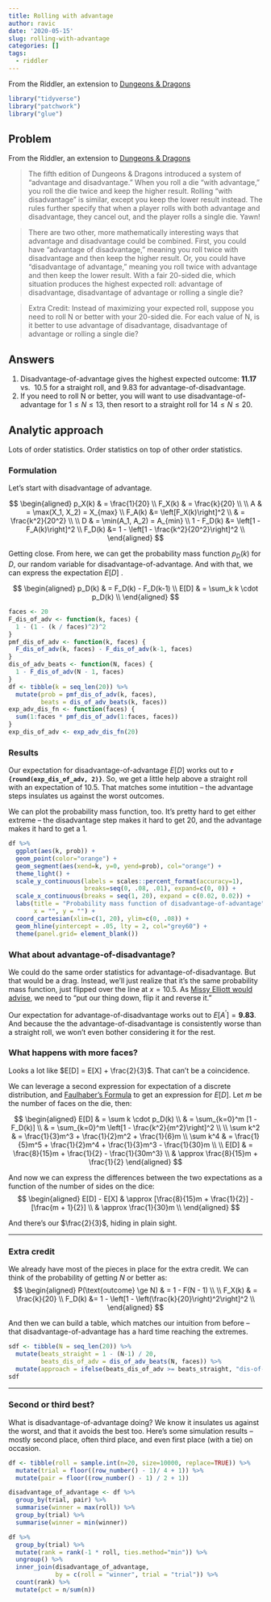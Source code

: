 ```yaml
---
title: Rolling with advantage
author: ravic
date: '2020-05-15'
slug: rolling-with-advantage
categories: []
tags:
  - riddler
---
```


From the Riddler, an extension to [Dungeons & Dragons](https://fivethirtyeight.com/features/can-you-find-the-best-dungeons-dragons-strategy/)

<!--more-->

```r
library("tidyverse")
library("patchwork")
library("glue")
```

## Problem

From the Riddler, an extension to [Dungeons & Dragons](https://fivethirtyeight.com/features/can-you-find-the-best-dungeons-dragons-strategy/)

> The fifth edition of Dungeons & Dragons introduced a system of “advantage and disadvantage.” When you roll a die “with advantage,” you roll the die twice and keep the higher result. Rolling “with disadvantage” is similar, except you keep the lower result instead. The rules further specify that when a player rolls with both advantage and disadvantage, they cancel out, and the player rolls a single die. Yawn!

> There are two other, more mathematically interesting ways that advantage and disadvantage could be combined. First, you could have “advantage of disadvantage,” meaning you roll twice with disadvantage and then keep the higher result. Or, you could have “disadvantage of advantage,” meaning you roll twice with advantage and then keep the lower result. With a fair 20-sided die, which situation produces the highest expected roll: advantage of disadvantage, disadvantage of advantage or rolling a single die?

> Extra Credit: Instead of maximizing your expected roll, suppose you need to roll N or better with your 20-sided die. For each value of N, is it better to use advantage of disadvantage, disadvantage of advantage or rolling a single die?


## Answers
1.  Disadvantage-of-advantage gives the highest expected outcome: **11.17** vs. 
    10.5 for a straight roll, and 9.83 for advantage-of-disadvantage.
2.  If you need to roll N or better, you will want to use disadvantage-of-advantage
    for $1 \le N \le 13$, then resort to a straight roll for $14 \le N \le 20$.

## Analytic approach
Lots of order statistics. Order statistics on top of other order statistics.

### Formulation


Let's start with disadvantage of advantage. 

$$
\begin{aligned}
p_X(k) & = \frac{1}{20} \\
F_X(k) & = \frac{k}{20} \\
\\
A & = \max(X_1, X_2) = X_{max} \\
F_A(k) &= \left[F_X(k)\right]^2 \\
& = \frac{k^2}{20^2} \\
\\
D & = \min(A_1, A_2) = A_{min} \\
1 - F_D(k) &= \left[1 - F_A(k)\right]^2 \\
F_D(k) &= 1 - \left[1 - \frac{k^2}{20^2}\right]^2 \\
\end{aligned}
$$

Getting close. From here, we can get the probability mass function $p_D(k)$ for 
$D$, our random variable for disadvantage-of-advantage. And with that, we can
express the expectation $E[D]$ . 


$$
\begin{aligned}
p_D(k) & = F_D(k) - F_D(k-1) \\
E[D] & = \sum_k k \cdot p_D(k) \\
\end{aligned}
$$

```r
faces <- 20
F_dis_of_adv <- function(k, faces) {
  1 - (1 - (k / faces)^2)^2
}
pmf_dis_of_adv <- function(k, faces) {
  F_dis_of_adv(k, faces) - F_dis_of_adv(k-1, faces) 
}
dis_of_adv_beats <- function(N, faces) {
  1 - F_dis_of_adv(N - 1, faces)
}
df <- tibble(k = seq_len(20)) %>%
  mutate(prob = pmf_dis_of_adv(k, faces),
         beats = dis_of_adv_beats(k, faces))
exp_adv_dis_fn <- function(faces) {
  sum(1:faces * pmf_dis_of_adv(1:faces, faces))
}
exp_dis_of_adv <- exp_adv_dis_fn(20)
```

### Results

Our expectation for disadvantage-of-advantage $E[D]$ works out to 
**`r {round(exp_dis_of_adv, 2)}`**. So, we get a little help above a 
straight roll with an expectation of 10.5.  That matches some intutition 
-- the advantage steps insulates us against the worst outcomes.  

We can plot the probability mass function, too. It's pretty hard to get 
either extreme -- the disadvantage step makes it hard to get 20, and the 
advantage makes it hard to get a 1. 

```r
df %>% 
  ggplot(aes(k, prob)) +
  geom_point(color="orange") +
  geom_segment(aes(xend=k, y=0, yend=prob), col="orange") +
  theme_light() +
  scale_y_continuous(labels = scales::percent_format(accuracy=1), 
                     breaks=seq(0, .08, .01), expand=c(0, 0)) +
  scale_x_continuous(breaks = seq(1, 20), expand = c(0.02, 0.02)) +
  labs(title = "Probability mass function of disadvantage-of-advantage", 
       x = "", y = "") +
  coord_cartesian(xlim=c(1, 20), ylim=c(0, .08)) +
  geom_hline(yintercept = .05, lty = 2, col="grey60") +
  theme(panel.grid= element_blank())
```


### What about advantage-of-disadvantage?

We could do the same order statistics for advantage-of-disadvantage. But 
that would be a drag. Instead, we'll just realize that it's the same 
probability mass function, just flipped over the line at $x = 10.5$. As 
[Missy Elliott would advise](https://genius.com/1227305), we need to "put 
our thing down, flip it and reverse it."  

Our expectation for advantage-of-disadvantage works out to $E[A^{\prime}] = \textbf{9.83}$.
And because the the advantage-of-disadvantage is consistently worse than a 
straight roll, we won't even bother considering it for the rest.

### What happens with more faces?

Looks a lot like $E[D] = E[X] + \frac{2}{3}$. That can't be a coincidence. 

We can leverage a second expression for expectation of a discrete distribution, 
and [Faulhaber's Formula](https://mathworld.wolfram.com/PowerSum.html) to get
an expression for $E[D]$. Let $m$ be the number of faces on the die, then:

$$
\begin{aligned}
E[D] & = \sum k \cdot p_D(k) \\
& = \sum_{k=0}^m [1 - F_D(k)] \\
& = \sum_{k=0}^m \left[1 - \frac{k^2}{m^2}\right]^2 \\
\\
\sum k^2 & = \frac{1}{3}m^3 + \frac{1}{2}m^2 + \frac{1}{6}m \\
\sum k^4 & = \frac{1}{5}m^5 + \frac{1}{2}m^4 + \frac{1}{3}m^3 - \frac{1}{30}m \\
\\
E[D] & = \frac{8}{15}m + \frac{1}{2} - \frac{1}{30m^3} \\
& \approx \frac{8}{15}m + \frac{1}{2}
\end{aligned}
$$

And now we can express the differences between the two expectations as a function
of the number of sides on the dice:
$$
\begin{aligned}
E[D] - E[X] & \approx [\frac{8}{15}m + \frac{1}{2}] - [\frac{m + 1}{2}] \\
& \approx \frac{1}{30}m \\
\end{aligned}
$$

And there's our $\frac{2}{3}$, hiding in plain sight.



---

### Extra credit

We already have most of the pieces in place for the extra credit. We can think
of the probability of getting $N$ or better as:
$$
\begin{aligned}
P(\text{outcome} \ge N) & = 1 - F(N - 1) \\
\\
F_X(k) & = \frac{k}{20} \\
F_D(k) &= 1 - \left[1 - \left(\frac{k}{20}\right)^2\right]^2 \\
\end{aligned}
$$

And then we can build a table, which matches our intuition from before -- that
disadvantage-of-advantage has a hard time reaching the extremes.

```r
sdf <- tibble(N = seq_len(20)) %>%
  mutate(beats_straight = 1 - (N-1) / 20,
         beats_dis_of_adv = dis_of_adv_beats(N, faces)) %>%
  mutate(approach = ifelse(beats_dis_of_adv >= beats_straight, "dis-of-adv", "straight"))
sdf

```


---

### Second or third best?
What is disadvantage-of-advantage doing? We know it insulates us against the 
worst, and that it avoids the best too. Here's some simulation results -- mostly
second place, often third place, and even first place (with a tie) on occasion.

```r
df <- tibble(roll = sample.int(n=20, size=10000, replace=TRUE)) %>%
  mutate(trial = floor((row_number() - 1)/ 4 + 1)) %>%
  mutate(pair = floor((row_number() - 1) / 2 + 1))

disadvantage_of_advantage <- df %>%
  group_by(trial, pair) %>%
  summarise(winner = max(roll)) %>%
  group_by(trial) %>%
  summarise(winner = min(winner)) 

df %>% 
  group_by(trial) %>%
  mutate(rank = rank(-1 * roll, ties.method="min")) %>%
  ungroup() %>%
  inner_join(disadvantage_of_advantage, 
             by = c(roll = "winner", trial = "trial")) %>%
  count(rank) %>%
  mutate(pct = n/sum(n))
  
```